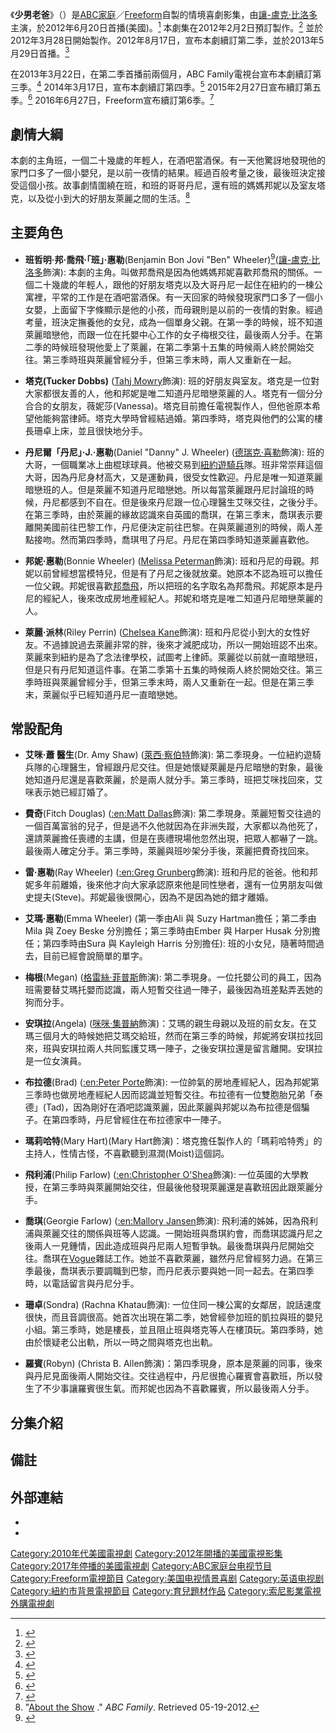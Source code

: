 {{Link style|time=2015-12-11T10:17:19+00:00}}
{{For|音樂家|Babydaddy}}
{{Distinguish|長不大的爸爸}}
{{Infobox television
| show_name            = 少男老爸<br />''Baby Daddy''
| image                = 
| genre                = [[情境喜劇|情境喜劇]]
| format               = 
| creator              = [[Daniel_Berendsen|Dan Berendsen]] 
| developer            = 
| writer               = 
| director             = 
| creative_director    = 
| presenter            = 
| starring             = [[讓-盧克·比洛多|讓-盧克·比洛多]]<br/>[[:en:Tahj_Mowry|Tahj Mowry]]<br/>[[德瑞克·喜勒|德瑞克·喜勒]]<br/>[[:en:Melissa_Peterman|Melissa Peterman]]<br/>[[:en:Chelsea_Kane|Chelsea Kane]]
| narrated             = 
| theme_music_composer =
| opentheme            = 
| endtheme             = 
| composer             = 
| country              = 美國
| language             = 英語
| num_seasons          = 6
| num_episodes         = 100
| list_episodes        = 少男老爸各集列表
| executive_producer   = Dan Berendsen<br>[[Michael_Lembeck|Michael Lembeck]]
| producer             = 
| editor               = 
| location             = 
| cinematography       = 
| camera               = 
| runtime              = 
| company              = Don't Borrow Trouble<br>[[ABC_Family|ABC Family Original Productions]]
| distributor          = {{link-en|迪士尼－ABC國內電視|Disney–ABC Domestic Television}}
| channel              = [[ABC家庭|ABC家庭]]{{small|（2012–2015）}}<br/>[[Freeform|Freeform]]{{small|（2016–2017）}}
| picture_format       = 
| audio_format         = 
| first_run            = 
| first_aired          = {{Start date|2012|6|20}}
| last_aired           = {{End date|2017|5|22}}
| preceded_by          = 
| followed_by          = 
| related              = 
| website              = http://abcfamily.go.com/shows/baby-daddy
| website_title        = 官方網站
| production_website   = 
| 港澳名稱             = 少男老爸
}}

《'''少男老爸'''》（{{lang-en|''Baby Daddy''}}）是[[ABC家庭|ABC家庭]]／[[Freeform|Freeform]]自製的情境喜劇影集，由[[讓-盧克·比洛多|讓-盧克·比洛多]]主演，於2012年6月20日首播(美國)。<ref>{{cite news | url = http://tvbythenumbers.zap2it.com/2012/03/28/abc-family-has-begun-production-on-the-new-comedy-series-baby-daddy/126472/ | title = ABC Family has Begun Production on the New Comedy Series 'Baby Daddy' | first = Amanda | last = Kondolojy | date = March 28, 2012 | work = TV by the Numbers | accessdate = 2013-12-12 | archive-date = 2013-01-23 | archive-url = https://web.archive.org/web/20130123065557/http://tvbythenumbers.zap2it.com/2012/03/28/abc-family-has-begun-production-on-the-new-comedy-series-baby-daddy/126472/ | dead-url = yes }}</ref> 本劇集在2012年2月2日預訂製作。<ref name=pickup>{{cite web|url=http://www.thefutoncritic.com/news/2012/02/02/on-the-heels-of-its-most-successful-year-on-record-abc-family-announces-the-first-portion-of-its-new-original-programming-slate-528213/20120202abcfamily01/|title=On the Heels of Its Most Successful year on Record ABC Family Announces the First Portion of Its New Original Programming Slate|date=February 2, 2012|work=The Futon Critic|accessdate=May 19, 2012|archive-date=2013-05-25|archive-url=https://www.webcitation.org/6Gsexb8HG?url=http://www.thefutoncritic.com/news/2012/02/02/on-the-heels-of-its-most-successful-year-on-record-abc-family-announces-the-first-portion-of-its-new-original-programming-slate-528213/20120202abcfamily01/|dead-url=no}}</ref> 並於2012年3月28日開始製作。2012年8月17日，宣布本劇續訂第二季，並於2013年5月29日首播。<ref>{{cite web |last=Andreeva |first=Nellie |url=http://www.deadline.com/2013/03/abc-family-sets-summer-premiere-dates/ |title=ABC Family Sets Summer Premiere Dates |publisher=Deadline.com |date= |accessdate=2013-03-23 |archive-date=2013-05-25 |archive-url=https://www.webcitation.org/6Gseznkwv?url=http://www.deadline.com/2013/03/abc-family-sets-summer-premiere-dates/ |dead-url=no }}</ref>

在2013年3月22日，在第二季首播前兩個月，ABC Family電視台宣布本劇續訂第三季。<ref>{{cite web |last=Deadline |first=The |url=http://www.deadline.com/2013/03/baby-daddy-renewed-season-3-abc-family/ |title=ABC Family Renews 'Baby Daddy' For Season 3 |publisher=Deadline.com |date= |accessdate=2013-03-23 |archive-date=2013-05-22 |archive-url=https://www.webcitation.org/6Go749PIG?url=http://www.deadline.com/2013/03/baby-daddy-renewed-season-3-abc-family/ |dead-url=no }}</ref> 2014年3月17日，宣布本劇續訂第四季。<ref>{{cite press release|url=http://tvbythenumbers.zap2it.com/2014/03/17/melissa-joey-baby-daddy-renewed-for-season-4-by-abc-family-network-orders-3-drama-pilots/245586/|title='Melissa & Joey' & 'Baby Daddy' Renewed for Season 4 by ABC Family & Network Orders 3 Drama Pilots|last=Bibel|first=Sara|work=TV by the Numbers|date=March 17, 2014|accessdate=March 17, 2014|archive-date=2014-03-18|archive-url=https://web.archive.org/web/20140318031227/http://tvbythenumbers.zap2it.com/2014/03/17/melissa-joey-baby-daddy-renewed-for-season-4-by-abc-family-network-orders-3-drama-pilots/245586/|dead-url=yes}}</ref> 2015年2月27日宣布續訂第五季。<ref>{{cite web |url=http://tvbythenumbers.zap2it.com/2015/02/27/baby-daddy-renewed-for-fifth-season-by-abc-family/368502/ |title='Baby Daddy' Renewed for Fifth Season by ABC Family |last=Kondolojy |first=Amanda |publisher=tvbythenumbers.zap2it.com |date=February 27, 2015 |accessdate=February 27, 2015 |archive-date=2015-03-01 |archive-url=https://web.archive.org/web/20150301114344/http://tvbythenumbers.zap2it.com/2015/02/27/baby-daddy-renewed-for-fifth-season-by-abc-family/368502/ |dead-url=yes }}</ref> 2016年6月27日，Freeform宣布續訂第6季。<ref>{{cite web|url=http://tvline.com/2016/06/27/baby-daddy-renewed-season-6-danny-riley-spoilers/|title=Baby Daddy Renewed for Season 6|first1=Andy|last1=Swift|first2=Andy|last2=Swift|date=27 June 2016|publisher=|accessdate=2016-08-22|archive-date=2016-06-28|archive-url=https://web.archive.org/web/20160628140006/http://tvline.com/2016/06/27/baby-daddy-renewed-season-6-danny-riley-spoilers/|dead-url=no}}</ref>

==劇情大綱==
本劇的主角班，一個二十幾歲的年輕人，在酒吧當酒保。有一天他驚訝地發現他的家門口多了一個小嬰兒，是以前一夜情的結果。經過百般考量之後，最後班決定接受這個小孩。故事劇情圍繞在班，和班的哥哥丹尼，還有班的媽媽邦妮以及室友塔克，以及從小到大的好朋友萊麗之間的生活。<ref>"[http://abcfamily.go.com/shows/baby-daddy About the Show] {{Wayback|url=http://abcfamily.go.com/shows/baby-daddy |date=20120419054148 }}." ''ABC Family''. Retrieved 05-19-2012.</ref>

==主要角色==
* '''班哲明‧邦‧喬飛‧「班」‧惠勒'''(Benjamin Bon Jovi "Ben" Wheeler)<ref>{{cite episode | title = New Bonnie vs. Old Ben | credits = [[Bob_Koherr|Bob Koherr]] (director), [[Vince_Cheung_and_Ben_Montanio|Vince Cheung and Ben Montanio]] (writers) | network = ABC Family | airdate = 2013-06-12 | season = 2 | number = 4 | minutes = 18:32
}}</ref>([[讓-盧克·比洛多|讓-盧克·比洛多]]飾演): 本劇的主角。叫做邦喬飛是因為他媽媽邦妮喜歡邦喬飛的關係。一個二十幾歲的年輕人，跟他的好朋友塔克以及大哥丹尼一起住在紐約的一棟公寓裡，平常的工作是在酒吧當酒保。有一天回家的時候發現家門口多了一個小女嬰，上面留下字條顯示是他的小孩，而母親則是以前的一夜情的對象。經過考量，班決定撫養他的女兒，成為一個單身父親。在第一季的時候，班不知道萊麗暗戀他，而跟一位在托嬰中心工作的女子梅根交往，最後兩人分手。在第二季的時候班發現他愛上了萊麗，在第二季第十五集的時候兩人終於開始交往。第三季時班與萊麗曾經分手，但第三季末時，兩人又重新在一起。

* '''塔克(Tucker Dobbs)''' ([[Tahj_Mowry|Tahj Mowry]]飾演): 班的好朋友與室友。塔克是一位對大家都很友善的人，他和邦妮是唯二知道丹尼暗戀萊麗的人。塔克有一個分分合合的女朋友，薇妮莎(Vanessa)。塔克目前擔任電視製作人，但他爸原本希望他能夠當律師。塔克大學時曾經結過婚。第四季時，塔克與他們的公寓的樓長珊卓上床，並且很快地分手。

* '''丹尼爾「丹尼」‧J.‧惠勒'''(Daniel "Danny" J. Wheeler) ([[德瑞克·喜勒|德瑞克·喜勒]]飾演): 班的大哥，一個職業冰上曲棍球球員。他被交易到[[紐約遊騎兵|紐約遊騎兵]]隊。班非常崇拜這個大哥，因為丹尼身材高大，又是運動員，很受女性歡迎。丹尼是唯一知道萊麗暗戀班的人。但是萊麗不知道丹尼暗戀她。所以每當萊麗跟丹尼討論班的時候，丹尼都感到不自在。但是後來丹尼跟一位心理醫生艾咪交往，之後分手。在第三季時，由於萊麗的緣故認識來自英國的喬琪，在第三季末，喬琪表示要離開美國前往巴黎工作，丹尼便決定前往巴黎。在與萊麗道別的時候，兩人差點接吻。然而第四季時，喬琪甩了丹尼。丹尼在第四季時知道萊麗喜歡他。

* '''邦妮‧惠勒'''(Bonnie Wheeler) ([[Melissa_Peterman|Melissa Peterman]]飾演): 班和丹尼的母親。邦妮以前曾經想當模特兒，但是有了丹尼之後就放棄。她原本不認為班可以擔任一位父親。邦妮很喜歡[[邦喬飛|邦喬飛]]，所以把班的名字取名為邦喬飛。邦妮原本是丹尼的經紀人，後來改成房地產經紀人。邦妮和塔克是唯二知道丹尼暗戀萊麗的人。

* '''萊麗‧派林'''(Riley Perrin) ([[Chelsea_Kane|Chelsea Kane]]飾演): 班和丹尼從小到大的女性好友。不過據說過去萊麗非常的胖，後來才減肥成功，所以一開始班認不出來。萊麗來到紐約是為了念法律學校，試圖考上律師。萊麗從以前就一直暗戀班，但是只有丹尼知道這件事。在第二季第十五集的時候兩人終於開始交往。第三季時班與萊麗曾經分手，但第三季末時，兩人又重新在一起。但是在第三季末，萊麗似乎已經知道丹尼一直暗戀她。

==常設配角==

* '''艾咪‧蕭 醫生'''(Dr. Amy Shaw) ([[萊西·察伯特|萊西·察伯特]]飾演): 第二季現身。一位紐約遊騎兵隊的心理醫生，曾經跟丹尼交往。但是她懷疑萊麗是丹尼暗戀的對象，最後她知道丹尼還是喜歡萊麗，於是兩人就分手。第三季時，班把艾咪找回來，艾咪表示她已經訂婚了。

* '''費奇'''(Fitch Douglas) ([[:en:Matt_Dallas|:en:Matt Dallas]]飾演): 第二季現身。萊麗短暫交往過的一個百萬富翁的兒子，但是過不久他就因為在非洲失蹤，大家都以為他死了，還請萊麗擔任喪禮的主講，但是在喪禮現場他忽然出現，把眾人都嚇了一跳。最後兩人確定分手。第三季時，萊麗與班吵架分手後，萊麗把費奇找回來。

* '''雷‧惠勒'''(Ray Wheeler) ([[:en:Greg_Grunberg|:en:Greg Grunberg]]飾演): 班和丹尼的爸爸。他和邦妮多年前離婚，後來他才向大家承認原來他是同性戀者，還有一位男朋友叫做史提夫(Steve)。邦妮最後很開心，因為不是因為她的錯才離婚。

* '''艾瑪‧惠勒'''(Emma Wheeler) (第一季由Ali 與 Suzy Hartman擔任；第二季由 Mila 與 Zoey Beske 分別擔任；第三季時由Ember 與 Harper Husak 分別擔任；第四季時由Sura 與 Kayleigh Harris 分別擔任): 班的小女兒，隨著時間過去，目前已經會說簡單的單字。

*'''梅根'''(Megan) ([[格雷絲·菲普斯|格雷絲·菲普斯]]飾演): 第二季現身。一位托嬰公司的員工，因為班需要替艾瑪托嬰而認識，兩人短暫交往過一陣子，最後因為班差點弄丟她的狗而分手。

*'''安琪拉'''(Angela) ([[咪咪·集普納|咪咪·集普納]]飾演)：艾瑪的親生母親以及班的前女友。在艾瑪三個月大的時候她把艾瑪交給班，然而在第三季的時候，邦妮將安琪拉找回來，班與安琪拉兩人共同監護艾瑪一陣子，之後安琪拉還是留言離開。安琪拉是一位女演員。

*'''布拉德'''(Brad) ([[:en:Peter_Porte|:en:Peter Porte]]飾演): 一位帥氣的房地產經紀人，因為邦妮第三季時也做房地產經紀人因而認識並短暫交往。布拉德有一位雙胞胎兄弟「泰德」(Tad)，因為剛好在酒吧認識萊麗，因此萊麗與邦妮以為布拉德是個騙子。在第四季時，丹尼曾經住在布拉德家中一陣子。

*'''瑪莉哈特'''(Mary Hart)(Mary Hart飾演)：塔克擔任製作人的「瑪莉哈特秀」的主持人，性情古怪，不喜歡聽到濕潤(Moist)這個詞。

*'''飛利浦'''(Philip Farlow) ([[:en:Christopher_O'Shea|:en:Christopher O'Shea]]飾演): 一位英國的大學教授，在第三季時與萊麗開始交往，但最後他發現萊麗還是喜歡班因此跟萊麗分手。

*'''喬琪'''(Georgie Farlow) ([[:en:Mallory_Jansen|:en:Mallory Jansen]]飾演): 飛利浦的姊姊，因為飛利浦與萊麗交往的關係與班等人認識。一開始班與喬琪約會，而喬琪認識丹尼之後兩人一見鍾情，因此造成班與丹尼兩人短暫爭執。最後喬琪與丹尼開始交往。喬琪在[[时尚_(杂志)|Vogue]]雜誌工作。她並不喜歡萊麗，雖然丹尼曾經努力過。在第三季最後，喬琪表示要調職到巴黎，而丹尼表示要與她一同一起去。在第四季時，以電話留言與丹尼分手。

*'''珊卓'''(Sondra) (Rachna Khatau飾演): 一位住同一棟公寓的女鄰居，說話速度很快，而且音調很高。她首次出現在第二季，她曾經參加班的凱拉與班的嬰兒小組。第三季時，她是樓長，並且阻止班與塔克等人在樓頂玩。第四季時，她由於懷疑老公出軌，所以一時之間與塔克也出軌。

*'''羅賓'''(Robyn) (Christa B. Allen飾演)：第四季現身，原本是萊麗的同事，後來與丹尼見面後兩人開始交往。交往過程中，丹尼很擔心羅賓會喜歡班，所以發生了不少事讓羅賓很生氣。而邦妮也因為不喜歡羅賓，所以最後兩人分手。

==分集介紹==
{{Main|少男老爸各集列表}}
{{:少男老爸各集列表}}

==備註==
{{Reflist|2}}

==外部連結==
* {{Official website|http://abcfamily.go.com/shows/baby-daddy}}
* {{IMDb title|2177489}}

{{ABC Family}}

{{DEFAULTSORT:Babby Daddy}}
[[Category:2010年代美國電視劇|Category:2010年代美國電視劇]]
[[Category:2012年開播的美國電視影集|Category:2012年開播的美國電視影集]]
[[Category:2017年停播的美國電視劇|Category:2017年停播的美國電視劇]]
[[Category:ABC家庭台电视节目|Category:ABC家庭台电视节目]]
[[Category:Freeform電視節目|Category:Freeform電視節目]]
[[Category:美国电视情景喜剧|Category:美国电视情景喜剧]]
[[Category:英语电视剧|Category:英语电视剧]]
[[Category:紐約市背景電視節目|Category:紐約市背景電視節目]]
[[Category:育兒題材作品|Category:育兒題材作品]]
[[Category:索尼影業電視外購電視劇|Category:索尼影業電視外購電視劇]]